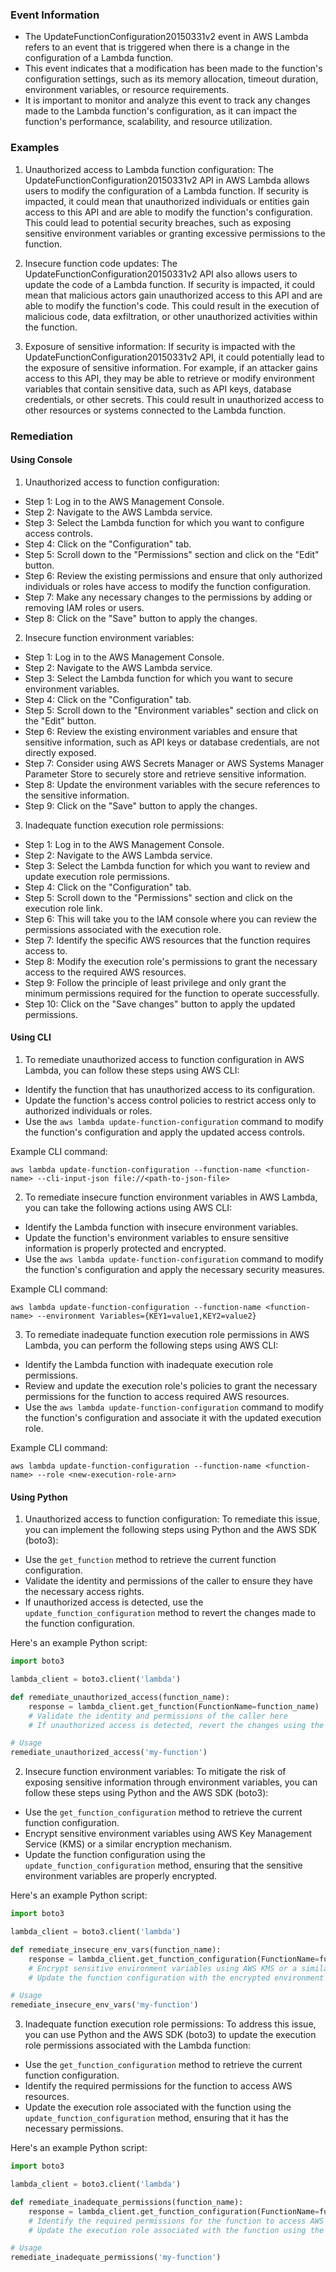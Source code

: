 
### Event Information

- The UpdateFunctionConfiguration20150331v2 event in AWS Lambda refers to an event that is triggered when there is a change in the configuration of a Lambda function.
- This event indicates that a modification has been made to the function's configuration settings, such as its memory allocation, timeout duration, environment variables, or resource requirements.
- It is important to monitor and analyze this event to track any changes made to the Lambda function's configuration, as it can impact the function's performance, scalability, and resource utilization.


### Examples

1. Unauthorized access to Lambda function configuration: The UpdateFunctionConfiguration20150331v2 API in AWS Lambda allows users to modify the configuration of a Lambda function. If security is impacted, it could mean that unauthorized individuals or entities gain access to this API and are able to modify the function's configuration. This could lead to potential security breaches, such as exposing sensitive environment variables or granting excessive permissions to the function.

2. Insecure function code updates: The UpdateFunctionConfiguration20150331v2 API also allows users to update the code of a Lambda function. If security is impacted, it could mean that malicious actors gain unauthorized access to this API and are able to modify the function's code. This could result in the execution of malicious code, data exfiltration, or other unauthorized activities within the function.

3. Exposure of sensitive information: If security is impacted with the UpdateFunctionConfiguration20150331v2 API, it could potentially lead to the exposure of sensitive information. For example, if an attacker gains access to this API, they may be able to retrieve or modify environment variables that contain sensitive data, such as API keys, database credentials, or other secrets. This could result in unauthorized access to other resources or systems connected to the Lambda function.

### Remediation

#### Using Console

1. Unauthorized access to function configuration:
- Step 1: Log in to the AWS Management Console.
- Step 2: Navigate to the AWS Lambda service.
- Step 3: Select the Lambda function for which you want to configure access controls.
- Step 4: Click on the "Configuration" tab.
- Step 5: Scroll down to the "Permissions" section and click on the "Edit" button.
- Step 6: Review the existing permissions and ensure that only authorized individuals or roles have access to modify the function configuration.
- Step 7: Make any necessary changes to the permissions by adding or removing IAM roles or users.
- Step 8: Click on the "Save" button to apply the changes.

2. Insecure function environment variables:
- Step 1: Log in to the AWS Management Console.
- Step 2: Navigate to the AWS Lambda service.
- Step 3: Select the Lambda function for which you want to secure environment variables.
- Step 4: Click on the "Configuration" tab.
- Step 5: Scroll down to the "Environment variables" section and click on the "Edit" button.
- Step 6: Review the existing environment variables and ensure that sensitive information, such as API keys or database credentials, are not directly exposed.
- Step 7: Consider using AWS Secrets Manager or AWS Systems Manager Parameter Store to securely store and retrieve sensitive information.
- Step 8: Update the environment variables with the secure references to the sensitive information.
- Step 9: Click on the "Save" button to apply the changes.

3. Inadequate function execution role permissions:
- Step 1: Log in to the AWS Management Console.
- Step 2: Navigate to the AWS Lambda service.
- Step 3: Select the Lambda function for which you want to review and update execution role permissions.
- Step 4: Click on the "Configuration" tab.
- Step 5: Scroll down to the "Permissions" section and click on the execution role link.
- Step 6: This will take you to the IAM console where you can review the permissions associated with the execution role.
- Step 7: Identify the specific AWS resources that the function requires access to.
- Step 8: Modify the execution role's permissions to grant the necessary access to the required AWS resources.
- Step 9: Follow the principle of least privilege and only grant the minimum permissions required for the function to operate successfully.
- Step 10: Click on the "Save changes" button to apply the updated permissions.

#### Using CLI

1. To remediate unauthorized access to function configuration in AWS Lambda, you can follow these steps using AWS CLI:

- Identify the function that has unauthorized access to its configuration.
- Update the function's access control policies to restrict access only to authorized individuals or roles.
- Use the `aws lambda update-function-configuration` command to modify the function's configuration and apply the updated access controls.

Example CLI command:
```
aws lambda update-function-configuration --function-name <function-name> --cli-input-json file://<path-to-json-file>
```

2. To remediate insecure function environment variables in AWS Lambda, you can take the following actions using AWS CLI:

- Identify the Lambda function with insecure environment variables.
- Update the function's environment variables to ensure sensitive information is properly protected and encrypted.
- Use the `aws lambda update-function-configuration` command to modify the function's configuration and apply the necessary security measures.

Example CLI command:
```
aws lambda update-function-configuration --function-name <function-name> --environment Variables={KEY1=value1,KEY2=value2}
```

3. To remediate inadequate function execution role permissions in AWS Lambda, you can perform the following steps using AWS CLI:

- Identify the Lambda function with inadequate execution role permissions.
- Review and update the execution role's policies to grant the necessary permissions for the function to access required AWS resources.
- Use the `aws lambda update-function-configuration` command to modify the function's configuration and associate it with the updated execution role.

Example CLI command:
```
aws lambda update-function-configuration --function-name <function-name> --role <new-execution-role-arn>
```

#### Using Python

1. Unauthorized access to function configuration: To remediate this issue, you can implement the following steps using Python and the AWS SDK (boto3):

- Use the `get_function` method to retrieve the current function configuration.
- Validate the identity and permissions of the caller to ensure they have the necessary access rights.
- If unauthorized access is detected, use the `update_function_configuration` method to revert the changes made to the function configuration.

Here's an example Python script:

```python
import boto3

lambda_client = boto3.client('lambda')

def remediate_unauthorized_access(function_name):
    response = lambda_client.get_function(FunctionName=function_name)
    # Validate the identity and permissions of the caller here
    # If unauthorized access is detected, revert the changes using the update_function_configuration method

# Usage
remediate_unauthorized_access('my-function')
```

2. Insecure function environment variables: To mitigate the risk of exposing sensitive information through environment variables, you can follow these steps using Python and the AWS SDK (boto3):

- Use the `get_function_configuration` method to retrieve the current function configuration.
- Encrypt sensitive environment variables using AWS Key Management Service (KMS) or a similar encryption mechanism.
- Update the function configuration using the `update_function_configuration` method, ensuring that the sensitive environment variables are properly encrypted.

Here's an example Python script:

```python
import boto3

lambda_client = boto3.client('lambda')

def remediate_insecure_env_vars(function_name):
    response = lambda_client.get_function_configuration(FunctionName=function_name)
    # Encrypt sensitive environment variables using AWS KMS or a similar encryption mechanism
    # Update the function configuration with the encrypted environment variables using the update_function_configuration method

# Usage
remediate_insecure_env_vars('my-function')
```

3. Inadequate function execution role permissions: To address this issue, you can use Python and the AWS SDK (boto3) to update the execution role permissions associated with the Lambda function:

- Use the `get_function_configuration` method to retrieve the current function configuration.
- Identify the required permissions for the function to access AWS resources.
- Update the execution role associated with the function using the `update_function_configuration` method, ensuring that it has the necessary permissions.

Here's an example Python script:

```python
import boto3

lambda_client = boto3.client('lambda')

def remediate_inadequate_permissions(function_name):
    response = lambda_client.get_function_configuration(FunctionName=function_name)
    # Identify the required permissions for the function to access AWS resources
    # Update the execution role associated with the function using the update_function_configuration method

# Usage
remediate_inadequate_permissions('my-function')
```

